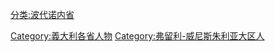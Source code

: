 [[分类:波代诺内省|分类:波代诺内省]]
[[Category:義大利各省人物|Category:義大利各省人物]]
[[Category:弗留利-威尼斯朱利亚大区人|Category:弗留利-威尼斯朱利亚大区人]]